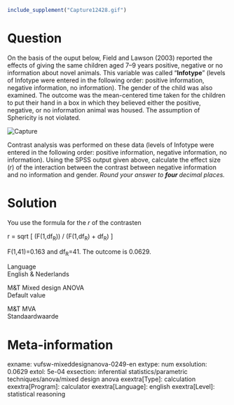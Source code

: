 ```{r, echo = FALSE, results = "hide"}
include_supplement("Capture12428.gif")
```

Question
========
On the basis of the ouput below, Field and Lawson (2003) reported the
effects of giving the same children aged 7–9 years positive, negative or
no information about novel animals. This variable was called
"**Infotype**" (levels of Infotype were entered in the following order:
positive information, negative information, no information). The gender
of the child was also examined. The outcome was the mean-centered time
taken for the children to put their hand in a box in which they believed
either the positive, negative, or no information animal was housed. The
assumption of Sphericity is not violated.  
  
  
<img src="Capture12428.gif" class="fr-fic fr-dii tvcss_2"
alt="Capture" />  

Contrast analysis was performed on these data (levels of Infotype were
entered in the following order: positive information, negative
information, no information). Using the SPSS output given above,
calculate the effect size (*r*) of the interaction between the contrast
between negative information and no information and gender. *Round your
answer to **four **decimal places.*


Solution
========





You use the formula for the *r* of the contrasten  
  
r = sqrt \[ (F(1,df<sub>R</sub>)) / (F(1,df<sub>R</sub>) +
df<sub>R</sub>) \]  
  
F(1,41)=0.163 and df<sub>R</sub>=41. The outcome is 0.0629.





Language  
English & Nederlands

M&T Mixed design ANOVA  
Default value

M&T MVA  
Standaardwaarde

Meta-information
================
exname: vufsw-mixeddesignanova-0249-en
extype: num
exsolution: 0.0629
extol: 5e-04
exsection: inferential statistics/parametric techniques/anova/mixed design anova
exextra[Type]: calculation
exextra[Program]: calculator
exextra[Language]: english
exextra[Level]: statistical reasoning

